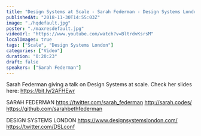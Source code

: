 ```yaml
---
title: "Design Systems at Scale - Sarah Federman - Design Systems London"
publishedAt: "2018-11-30T14:55:03Z"
image: "./hqdefault.jpg"
poster: "./maxresdefault.jpg"
videoUrl: "https://www.youtube.com/watch?v=BltrdvKsrsM"
localImages: true
tags: ["Scale", "Design Systems London"]
categories: ["Video"]
duration: "0:20:23"
draft: false
speakers: ["Sarah Federman"]
---
```


Sarah Federman giving a talk on Design Systems at scale.
Check her slides here: https://bit.ly/2AFHEwr

SARAH FEDERMAN
https://twitter.com/sarah_federman
http://sarah.codes/
https://github.com/sarahbethfederman

DESIGN SYSTEMS LONDON
https://www.designsystemslondon.com/
https://twitter.com/DSLconf
